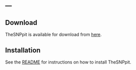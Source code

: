 ---
---


## Download
TheSNPpit is available for download from [here](https://tsp-repo.thesnppit.net/download/TheSNPpit-latest.tar.gz).


## Installation
See the [README](https://tsp-repo.thesnppit.net/download/README.install) for instructions on how to install TheSNPpit.